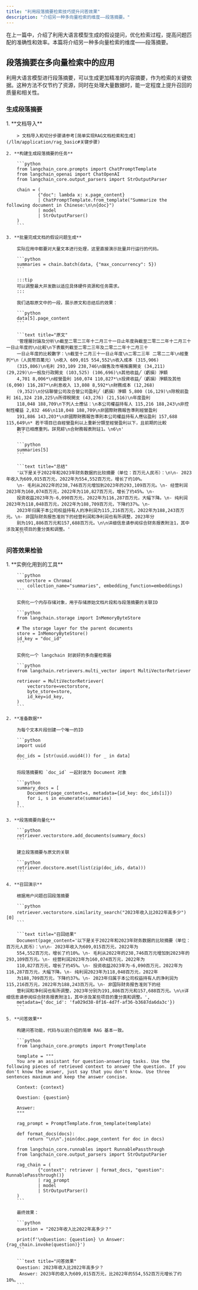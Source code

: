 ```yaml
---
title: "利用段落摘要检索技巧提升问答效果"
description: "介绍另一种多向量检索的维度——段落摘要。"
---
```



在上一篇中，介绍了利用大语言模型生成的假设提问，优化检索过程，提高问题匹配的准确性和效率。本篇将介绍另一种多向量检索的维度——段落摘要。

## 段落摘要在多向量检索中的应用

利用大语言模型进行段落摘要，可以生成更加精准的内容摘要，作为检索的关键依据。这种方法不仅节约了资源，同时在处理大量数据时，能一定程度上提升召回的质量和相关性。

### 生成段落摘要

<Steps>
    1. **文档导入**

        > 文档导入和切分步骤请参考[简单实现RAG文档检索和生成](/llm/application/rag_basic#关键步骤)

    2. **构建生成段落摘要的任务**

        ```python
        from langchain_core.prompts import ChatPromptTemplate
        from langchain_openai import ChatOpenAI
        from langchain_core.output_parsers import StrOutputParser

        chain = (
                {"doc": lambda x: x.page_content}
                | ChatPromptTemplate.from_template("Summarize the following document in Chinese:\n\n{doc}")
                | model
                | StrOutputParser()
        )
        ```

    3. **批量完成文档的假设问题生成**

        实际应用中都要对大量文本进行处理，这里直接演示批量并行运行的代码。

        ```python
        summaries = chain.batch(data, {"max_concurrency": 5})
        ```

        :::tip
        可以调整最大并发数以适应具体硬件资源和任务需求。
        :::

        我们选取原文中的一段，展示原文和总结后的效果：

        ```python
        data[5].page_content
        ```

        ```text title="原文"
        '管理層討論及分析\n截至二零二三年十二月三十一日止年度與截至二零二二年十二月三十一日止年度的\n比較\n下表載列截至二零二三年及二零二二年十二月三十
        一日止年度的比較數字：\n截至十二月三十一日止年度\n二零二三年 二零二二年\n經重列*\n（人民幣百萬元）\n收入 609,015 554,552\n收入成本 (315,906)
        (315,806)\n毛利 293,109 238,746\n銷售及市場推廣開支 (34,211) (29,229)\n一般及行政開支 (103,525) (106,696)\n其他收益╱（虧損）淨額
        4,701 8,006*\n經營盈利 160,074 110,827*\n投資收益╱（虧損）淨額及其他 (6,090) 116,287*\n利息收入 13,808 8,592*\n財務成本 (12,268)
        (9,352)\n分佔聯營公司及合營公司盈利╱（虧損）淨額 5,800 (16,129)\n除稅前盈利 161,324 210,225\n所得稅開支 (43,276) (21,516)\n年度盈利
        118,048 188,709\n下列人士應佔：\n本公司權益持有人 115,216 188,243\n非控制性權益 2,832 466\n118,048 188,709\n非國際財務報告準則經營盈利
        191,886 143,203*\n非國際財務報告準則本公司權益持有人應佔盈利 157,688 115,649\n* 若干項目已自經營盈利以上重新分類至經營盈利以下，且前期的比較
        數字已相應重列。詳見綜\n合財務報表附註1。\n6\n'
        ```

        ```python
        summaries[5]
        ```

        ```text title="总结"
        '以下是关于2022年和2023年财务数据的比较摘要（单位：百万元人民币）：\n\n- 2023年收入为609,015百万元，2022年为554,552百万元，增长了约10%。
        \n- 毛利从2022年的238,746百万元增加到2023年的293,109百万元。\n- 经营利润2023年为160,074百万元，2022年为110,827百万元，增长了约45%。\n-
        投资收益2023年为-6,090百万元，2022年为116,287百万元，大幅下降。\n- 纯利润2023年为118,048百万元，2022年为188,709百万元，下降约37%。\n-
        2023年归属于本公司权益持有人的净利润为115,216百万元，2022年为188,243百万元。\n- 非国际财务报告准则下的经营利润和净利润也有所调整，2023年分
        别为191,886百万元和157,688百万元。\n\n详细信息请参阅综合财务报表附注1，其中涉及某些项目的重分类和调整。'
        ```
</Steps>

### 问答效果检验

<Steps>
    1. **实例化用到的工具**

        ```python
        vectorstore = Chroma(
            collection_name="summaries", embedding_function=embeddings)
        ```

        实例化一个内存存储对象，用于存储原始文档片段和与段落摘要的关联ID

        ```python
        from langchain.storage import InMemoryByteStore

        # The storage layer for the parent documents
        store = InMemoryByteStore()
        id_key = "doc_id"
        ```

        实例化一个 langchain 封装好的多向量检索器

        ```python
        from langchain.retrievers.multi_vector import MultiVectorRetriever

        retriever = MultiVectorRetriever(
            vectorstore=vectorstore,
            byte_store=store,
            id_key=id_key,
        )
        ```

    2. **准备数据**

        为每个文本片段创建一个唯一的ID

        ```python
        import uuid

        doc_ids = [str(uuid.uuid4()) for _ in data]
        ```

        将段落摘要和 `doc_id` 一起封装为 Document 对象

        ```python
        summary_docs = [
            Document(page_content=s, metadata={id_key: doc_ids[i]})
            for i, s in enumerate(summaries)
        ]
        ```

    3. **段落摘要向量化**

        ```python
        retriever.vectorstore.add_documents(summary_docs)
        ```

        建立段落摘要与原文的关联

        ```python
        retriever.docstore.mset(list(zip(doc_ids, data)))
        ```

    4. **召回演示**

        根据用户问题召回段落摘要

        ```python
        retriever.vectorstore.similarity_search("2023年收入比2022年高多少")[0]
        ```

        ```text title="召回结果"
        Document(page_content='以下是关于2022年和2023年财务数据的比较摘要（单位：百万元人民币）：\n\n- 2023年收入为609,015百万元，2022年为
        554,552百万元，增长了约10%。\n- 毛利从2022年的238,746百万元增加到2023年的293,109百万元。\n- 经营利润2023年为160,074百万元，2022年为
        110,827百万元，增长了约45%。\n- 投资收益2023年为-6,090百万元，2022年为116,287百万元，大幅下降。\n- 纯利润2023年为118,048百万元，2022年
        为188,709百万元，下降约37%。\n- 2023年归属于本公司权益持有人的净利润为115,216百万元，2022年为188,243百万元。\n- 非国际财务报告准则下的经
        营利润和净利润也有所调整，2023年分别为191,886百万元和157,688百万元。\n\n详细信息请参阅综合财务报表附注1，其中涉及某些项目的重分类和调整。',
        metadata={'doc_id': 'fa029d38-8f16-4d7f-af36-b3687da6da3c'})
        ```

    5. **问答效果**

        构建问答功能，代码与以前介绍的简单 RAG 基本一致。

        ```python
        from langchain_core.prompts import PromptTemplate

        template = """
        You are an assistant for question-answering tasks. Use the following pieces of retrieved context to answer the question. If you don't know the answer, just say that you don't know. Use three sentences maximum and keep the answer concise.

        Context: {context}

        Question: {question}

        Answer:
        """

        rag_prompt = PromptTemplate.from_template(template)

        def format_docs(docs):
            return "\n\n".join(doc.page_content for doc in docs)

        from langchain_core.runnables import RunnablePassthrough
        from langchain_core.output_parsers import StrOutputParser

        rag_chain = (
                {"context": retriever | format_docs, "question": RunnablePassthrough()}
                | rag_prompt
                | model
                | StrOutputParser()
        )
        ```

        最终效果：

        ```python
        question = "2023年收入比2022年高多少？"

        print(f'\nQuestion: {question} \n Answer: {rag_chain.invoke(question)}')
        ```

        ```text title="问答效果"
        Question: 2023年收入比2022年高多少？
         Answer: 2023年的收入为609,015百万元，比2022年的554,552百万元增长了约10%。
        ```
</Steps>
